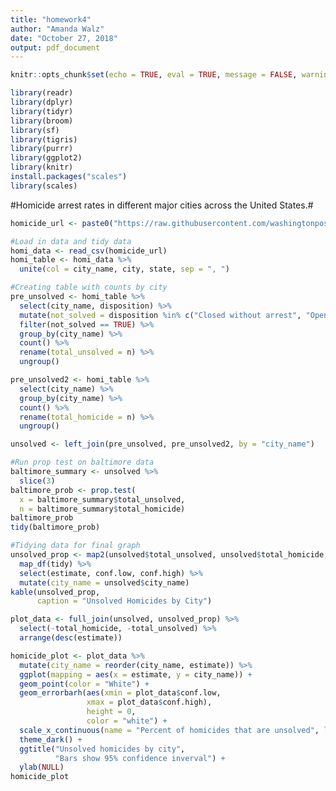 ```yaml
---
title: "homework4"
author: "Amanda Walz"
date: "October 27, 2018"
output: pdf_document
---
```


```r
knitr::opts_chunk$set(echo = TRUE, eval = TRUE, message = FALSE, warning = FALSE)

library(readr)
library(dplyr)
library(tidyr)
library(broom)
library(sf)
library(tigris)
library(purrr)
library(ggplot2)
library(knitr)
install.packages("scales")
library(scales)
```
#Homicide arrest rates in different major cities across the United States.#

```r
homicide_url <- paste0("https://raw.githubusercontent.com/washingtonpost/data-homicides/master/homicide-data.csv")

#Load in data and tidy data
homi_data <- read_csv(homicide_url)
homi_table <- homi_data %>% 
  unite(col = city_name, city, state, sep = ", ")

#Creating table with counts by city
pre_unsolved <- homi_table %>% 
  select(city_name, disposition) %>%
  mutate(not_solved = disposition %in% c("Closed without arrest", "Open/No arrest")) %>% 
  filter(not_solved == TRUE) %>% 
  group_by(city_name) %>% 
  count() %>% 
  rename(total_unsolved = n) %>% 
  ungroup()

pre_unsolved2 <- homi_table %>% 
  select(city_name) %>% 
  group_by(city_name) %>% 
  count() %>% 
  rename(total_homicide = n) %>% 
  ungroup() 

unsolved <- left_join(pre_unsolved, pre_unsolved2, by = "city_name")
```

```r
#Run prop test on baltimore data 
baltimore_summary <- unsolved %>% 
  slice(3) 
baltimore_prob <- prop.test(
  x = baltimore_summary$total_unsolved,
  n = baltimore_summary$total_homicide)
baltimore_prob
tidy(baltimore_prob)
```

```r
#Tidying data for final graph
unsolved_prop <- map2(unsolved$total_unsolved, unsolved$total_homicide, prop.test) %>% 
  map_df(tidy) %>% 
  select(estimate, conf.low, conf.high) %>% 
  mutate(city_name = unsolved$city_name)
kable(unsolved_prop,
      caption = "Unsolved Homicides by City")

plot_data <- full_join(unsolved, unsolved_prop) %>%
  select(-total_homicide, -total_unsolved) %>% 
  arrange(desc(estimate))

homicide_plot <- plot_data %>%
  mutate(city_name = reorder(city_name, estimate)) %>% 
  ggplot(mapping = aes(x = estimate, y = city_name)) +
  geom_point(color = "White") +
  geom_errorbarh(aes(xmin = plot_data$conf.low,
                 xmax = plot_data$conf.high),
                 height = 0,
                 color = "white") +
  scale_x_continuous(name = "Percent of homicides that are unsolved", labels = percent) +
  theme_dark() +
  ggtitle("Unsolved homicides by city", 
          "Bars show 95% confidence inverval") +
  ylab(NULL)
homicide_plot
```